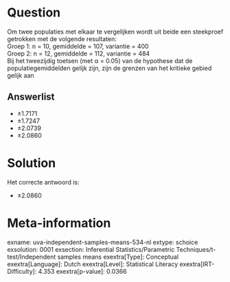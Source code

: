 Question
========

Om twee populaties met elkaar te vergelijken wordt uit beide een
steekproef getrokken met de volgende resultaten:\
Groep 1: n = 10, gemiddelde = 107, variantie = 400\
Groep 2: n = 12, gemiddelde = 112, variantie = 484\
Bij het tweezijdig toetsen (met α = 0.05) van de hypothese dat de
populatiegemiddelden gelijk zijn, zijn de grenzen van het kritieke
gebied gelijk aan

Answerlist
----------

* ±1.7171
* ±1.7247
* ±2.0739
* ±2.0860

Solution
========

Het correcte antwoord is: 

* ±2.0860

Meta-information
================
exname: uva-independent-samples-means-534-nl
extype: schoice
exsolution: 0001
exsection: Inferential Statistics/Parametric Techniques/t-test/Independent samples means
exextra[Type]: Conceptual
exextra[Language]: Dutch
exextra[Level]: Statistical Literacy
exextra[IRT-Difficulty]: 4.353
exextra[p-value]: 0.0366
